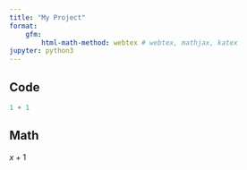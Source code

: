 ---
title: "My Project"
format: 
    gfm:
        html-math-method: webtex # webtex, mathjax, katex
jupyter: python3
---

## Code
    
```{python}
1 + 1
```

## Math

$x + 1$